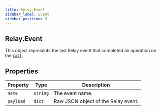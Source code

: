 ```yaml
---
title: Relay.Event
sidebar_label: Event
sidebar_position: 5
---
```


[relay-event]: /sdks/reference/realtime-sdk/v2/sdks/python/event
[relay-calling-call]: /sdks/reference/realtime-sdk/v2/sdks/python/calling/call

## Relay.Event

This object represents the last Relay event that completed an operation on the [`Call`][relay-calling-call].

## Properties

| Property | Type | Description |
| -------- | ---- | ----------- |
| `name` | `string` | The event name. |
| `payload` | `dict` | Raw JSON object of the Relay event. |